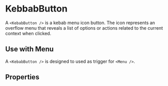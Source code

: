 
<Meta of={KebabButtonStories} />

# KebbabButton

A `<KebabButton />` is a kebab menu icon button. The icon represents an overflow menu that reveals a list of options or actions related to the current context when clicked.

## Use with Menu

A `<KebabButton />` is designed to used as trigger for `<Menu />`.

<Canvas of={KebabButtonStories.WithMenu} />

## Properties

<ArgTypes of={KebabButtonStories} />
